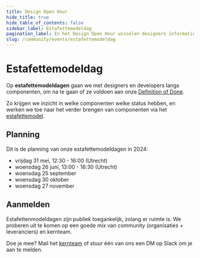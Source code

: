 ```yaml
---
title: Design Open Hour
hide_title: true
hide_table_of_contents: false
sidebar_label: Estafettemodeldag
pagination_label: In het Design Open Hour wisselen designers informatie, inzichten en tips met elkaar uit.
slug: /community/events/estafettemodeldag
---
```


# Estafettemodeldag

Op **estafettemodeldagen** gaan we met designers en developers langs componenten, om na te gaan of ze voldoen aan onze [Definition of Done](/componenten/definition-of-done).

Zo krijgen we inzicht in welke componenten welke status hebben, en werken we toe naar het verder brengen van componenten via het [estafettemodel](/handboek/estafettemodel/).

## Planning

Dit is de planning van onze estafettemodeldagen in 2024:

- vrijdag 31 mei, 12:30 - 16:00 (Utrecht)
- woensdag 26 juni, 13:00 - 16:30 (Utrecht)
- woensdag 25 september
- woensdag 30 oktober
- woensdag 27 november

## Aanmelden

Estafettenmodeldagen zijn publiek toegankelijk, zolang er ruimte is. We proberen uit te komen op een goede mix van community (organisaties + leveranciers) en kernteam.

Doe je mee? Mail het [kernteam](/project/kernteam) of stuur één van ons een DM op Slack om je aan te melden.
